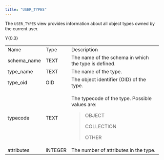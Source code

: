 ```yaml
---
title: "USER_TYPES"
---
```


The `USER_TYPES` view provides information about all object types owned by the current user.

<div class="tabularcolumns">

Y{0.3}

</div>

<table>
<tbody>
<tr class="odd">
<td>Name</td>
<td>Type</td>
<td>Description</td>
</tr>
<tr class="even">
<td>schema_name</td>
<td>TEXT</td>
<td>The name of the schema in which the type is defined.</td>
</tr>
<tr class="odd">
<td>type_name</td>
<td>TEXT</td>
<td>The name of the type.</td>
</tr>
<tr class="even">
<td>type_oid</td>
<td>OID</td>
<td>The object identifier (OID) of the type.</td>
</tr>
<tr class="odd">
<td><p>typecode</p></td>
<td><p>TEXT</p></td>
<td><p>The typecode of the type. Possible values are:</p>
<blockquote>
<p>OBJECT</p>
<p>COLLECTION</p>
<p>OTHER</p>
</blockquote></td>
</tr>
<tr class="even">
<td>attributes</td>
<td>INTEGER</td>
<td>The number of attributes in the type.</td>
</tr>
</tbody>
</table>

